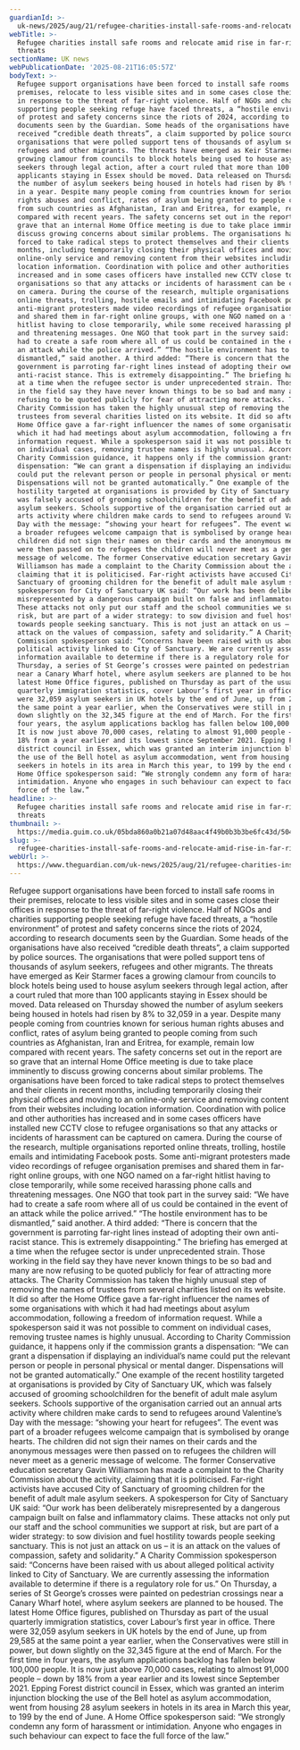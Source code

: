 ```yaml
---
guardianId: >-
  uk-news/2025/aug/21/refugee-charities-install-safe-rooms-and-relocate-amid-rise-in-far-right-threats
webTitle: >-
  Refugee charities install safe rooms and relocate amid rise in far-right
  threats
sectionName: UK news
webPublicationDate: '2025-08-21T16:05:57Z'
bodyText: >-
  Refugee support organisations have been forced to install safe rooms in their
  premises, relocate to less visible sites and in some cases close their offices
  in response to the threat of far-right violence. Half of NGOs and charities
  supporting people seeking refuge have faced threats, a “hostile environment”
  of protest and safety concerns since the riots of 2024, according to research
  documents seen by the Guardian. Some heads of the organisations have also
  received “credible death threats”, a claim supported by police sources. The
  organisations that were polled support tens of thousands of asylum seekers,
  refugees and other migrants. The threats have emerged as Keir Starmer faces a
  growing clamour from councils to block hotels being used to house asylum
  seekers through legal action, after a court ruled that more than 100
  applicants staying in Essex should be moved. Data released on Thursday showed
  the number of asylum seekers being housed in hotels had risen by 8% to 32,059
  in a year. Despite many people coming from countries known for serious human
  rights abuses and conflict, rates of asylum being granted to people coming
  from such countries as Afghanistan, Iran and Eritrea, for example, remain low
  compared with recent years. The safety concerns set out in the report are so
  grave that an internal Home Office meeting is due to take place imminently to
  discuss growing concerns about similar problems. The organisations have been
  forced to take radical steps to protect themselves and their clients in recent
  months, including temporarily closing their physical offices and moving to an
  online-only service and removing content from their websites including
  location information. Coordination with police and other authorities has
  increased and in some cases officers have installed new CCTV close to refugee
  organisations so that any attacks or incidents of harassment can be captured
  on camera. During the course of the research, multiple organisations reported
  online threats, trolling, hostile emails and intimidating Facebook posts. Some
  anti-migrant protesters made video recordings of refugee organisation premises
  and shared them in far-right online groups, with one NGO named on a far-right
  hitlist having to close temporarily, while some received harassing phone calls
  and threatening messages. One NGO that took part in the survey said: “We have
  had to create a safe room where all of us could be contained in the event of
  an attack while the police arrived.” “The hostile environment has to be
  dismantled,” said another. A third added: “There is concern that the
  government is parroting far-right lines instead of adopting their own
  anti-racist stance. This is extremely disappointing.” The briefing has emerged
  at a time when the refugee sector is under unprecedented strain. Those working
  in the field say they have never known things to be so bad and many are now
  refusing to be quoted publicly for fear of attracting more attacks. The
  Charity Commission has taken the highly unusual step of removing the names of
  trustees from several charities listed on its website. It did so after the
  Home Office gave a far-right influencer the names of some organisations with
  which it had had meetings about asylum accommodation, following a freedom of
  information request. While a spokesperson said it was not possible to comment
  on individual cases, removing trustee names is highly unusual. According to
  Charity Commission guidance, it happens only if the commission grants a
  dispensation: “We can grant a dispensation if displaying an individual’s name
  could put the relevant person or people in personal physical or mental danger.
  Dispensations will not be granted automatically.” One example of the recent
  hostility targeted at organisations is provided by City of Sanctuary UK, which
  was falsely accused of grooming schoolchildren for the benefit of adult male
  asylum seekers. Schools supportive of the organisation carried out an annual
  arts activity where children make cards to send to refugees around Valentine’s
  Day with the message: “showing your heart for refugees”. The event was part of
  a broader refugees welcome campaign that is symbolised by orange hearts. The
  children did not sign their names on their cards and the anonymous messages
  were then passed on to refugees the children will never meet as a generic
  message of welcome. The former Conservative education secretary Gavin
  Williamson has made a complaint to the Charity Commission about the activity,
  claiming that it is politicised. Far-right activists have accused City of
  Sanctuary of grooming children for the benefit of adult male asylum seekers. A
  spokesperson for City of Sanctuary UK said: “Our work has been deliberately
  misrepresented by a dangerous campaign built on false and inflammatory claims.
  These attacks not only put our staff and the school communities we support at
  risk, but are part of a wider strategy: to sow division and fuel hostility
  towards people seeking sanctuary. This is not just an attack on us – it is an
  attack on the values of compassion, safety and solidarity.” A Charity
  Commission spokesperson said: “Concerns have been raised with us about alleged
  political activity linked to City of Sanctuary. We are currently assessing the
  information available to determine if there is a regulatory role for us.” On
  Thursday, a series of St George’s crosses were painted on pedestrian crossings
  near a Canary Wharf hotel, where asylum seekers are planned to be housed. The
  latest Home Office figures, published on Thursday as part of the usual
  quarterly immigration statistics, cover Labour’s first year in office. There
  were 32,059 asylum seekers in UK hotels by the end of June, up from 29,585 at
  the same point a year earlier, when the Conservatives were still in power, but
  down slightly on the 32,345 figure at the end of March. For the first time in
  four years, the asylum applications backlog has fallen below 100,000 people.
  It is now just above 70,000 cases, relating to almost 91,000 people – down by
  18% from a year earlier and its lowest since September 2021. Epping Forest
  district council in Essex, which was granted an interim injunction blocking
  the use of the Bell hotel as asylum accommodation, went from housing 28 asylum
  seekers in hotels in its area in March this year, to 199 by the end of June. A
  Home Office spokesperson said: “We strongly condemn any form of harassment or
  intimidation. Anyone who engages in such behaviour can expect to face the full
  force of the law.”
headline: >-
  Refugee charities install safe rooms and relocate amid rise in far-right
  threats
thumbnail: >-
  https://media.guim.co.uk/05bda860a0b21a07d48aac4f49b0b3b3be6fc43d/504_806_3993_3194/500.jpg
slug: >-
  refugee-charities-install-safe-rooms-and-relocate-amid-rise-in-far-right-threats
webUrl: >-
  https://www.theguardian.com/uk-news/2025/aug/21/refugee-charities-install-safe-rooms-and-relocate-amid-rise-in-far-right-threats
---
```

Refugee support organisations have been forced to install safe rooms in their premises, relocate to less visible sites and in some cases close their offices in response to the threat of far-right violence. Half of NGOs and charities supporting people seeking refuge have faced threats, a “hostile environment” of protest and safety concerns since the riots of 2024, according to research documents seen by the Guardian. Some heads of the organisations have also received “credible death threats”, a claim supported by police sources. The organisations that were polled support tens of thousands of asylum seekers, refugees and other migrants. The threats have emerged as Keir Starmer faces a growing clamour from councils to block hotels being used to house asylum seekers through legal action, after a court ruled that more than 100 applicants staying in Essex should be moved. Data released on Thursday showed the number of asylum seekers being housed in hotels had risen by 8% to 32,059 in a year. Despite many people coming from countries known for serious human rights abuses and conflict, rates of asylum being granted to people coming from such countries as Afghanistan, Iran and Eritrea, for example, remain low compared with recent years. The safety concerns set out in the report are so grave that an internal Home Office meeting is due to take place imminently to discuss growing concerns about similar problems. The organisations have been forced to take radical steps to protect themselves and their clients in recent months, including temporarily closing their physical offices and moving to an online-only service and removing content from their websites including location information. Coordination with police and other authorities has increased and in some cases officers have installed new CCTV close to refugee organisations so that any attacks or incidents of harassment can be captured on camera. During the course of the research, multiple organisations reported online threats, trolling, hostile emails and intimidating Facebook posts. Some anti-migrant protesters made video recordings of refugee organisation premises and shared them in far-right online groups, with one NGO named on a far-right hitlist having to close temporarily, while some received harassing phone calls and threatening messages. One NGO that took part in the survey said: “We have had to create a safe room where all of us could be contained in the event of an attack while the police arrived.” “The hostile environment has to be dismantled,” said another. A third added: “There is concern that the government is parroting far-right lines instead of adopting their own anti-racist stance. This is extremely disappointing.” The briefing has emerged at a time when the refugee sector is under unprecedented strain. Those working in the field say they have never known things to be so bad and many are now refusing to be quoted publicly for fear of attracting more attacks. The Charity Commission has taken the highly unusual step of removing the names of trustees from several charities listed on its website. It did so after the Home Office gave a far-right influencer the names of some organisations with which it had had meetings about asylum accommodation, following a freedom of information request. While a spokesperson said it was not possible to comment on individual cases, removing trustee names is highly unusual. According to Charity Commission guidance, it happens only if the commission grants a dispensation: “We can grant a dispensation if displaying an individual’s name could put the relevant person or people in personal physical or mental danger. Dispensations will not be granted automatically.” One example of the recent hostility targeted at organisations is provided by City of Sanctuary UK, which was falsely accused of grooming schoolchildren for the benefit of adult male asylum seekers. Schools supportive of the organisation carried out an annual arts activity where children make cards to send to refugees around Valentine’s Day with the message: “showing your heart for refugees”. The event was part of a broader refugees welcome campaign that is symbolised by orange hearts. The children did not sign their names on their cards and the anonymous messages were then passed on to refugees the children will never meet as a generic message of welcome. The former Conservative education secretary Gavin Williamson has made a complaint to the Charity Commission about the activity, claiming that it is politicised. Far-right activists have accused City of Sanctuary of grooming children for the benefit of adult male asylum seekers. A spokesperson for City of Sanctuary UK said: “Our work has been deliberately misrepresented by a dangerous campaign built on false and inflammatory claims. These attacks not only put our staff and the school communities we support at risk, but are part of a wider strategy: to sow division and fuel hostility towards people seeking sanctuary. This is not just an attack on us – it is an attack on the values of compassion, safety and solidarity.” A Charity Commission spokesperson said: “Concerns have been raised with us about alleged political activity linked to City of Sanctuary. We are currently assessing the information available to determine if there is a regulatory role for us.” On Thursday, a series of St George’s crosses were painted on pedestrian crossings near a Canary Wharf hotel, where asylum seekers are planned to be housed. The latest Home Office figures, published on Thursday as part of the usual quarterly immigration statistics, cover Labour’s first year in office. There were 32,059 asylum seekers in UK hotels by the end of June, up from 29,585 at the same point a year earlier, when the Conservatives were still in power, but down slightly on the 32,345 figure at the end of March. For the first time in four years, the asylum applications backlog has fallen below 100,000 people. It is now just above 70,000 cases, relating to almost 91,000 people – down by 18% from a year earlier and its lowest since September 2021. Epping Forest district council in Essex, which was granted an interim injunction blocking the use of the Bell hotel as asylum accommodation, went from housing 28 asylum seekers in hotels in its area in March this year, to 199 by the end of June. A Home Office spokesperson said: “We strongly condemn any form of harassment or intimidation. Anyone who engages in such behaviour can expect to face the full force of the law.”

